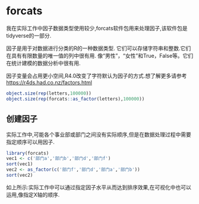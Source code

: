 # forcats

我在实际工作中因子数据类型使用较少,forcats软件包用来处理因子,该软件包是tidyverse的一部分.

因子是用于对数据进行分类的R的一种数据类型. 它们可以存储字符串和整数.它们在具有有限数量的唯一值的列中很有用. 像“男性”，“女性”和True，False等。它们在统计建模的数据分析中很有用.


因子变量会占用更小空间,R4.0改变了字符默认为因子的方式.想了解更多请参考 <https://r4ds.had.co.nz/factors.html>


```r
object.size(rep(letters,100000))
object.size(rep(forcats::as_factor(letters),100000))
```

## 创建因子

实际工作中,可能各个事业部或部门之间没有实际顺序,但是在数据处理过程中需要指定顺序可以用因子.

```r
library(forcats)
vec1 <- c('部门a','部门b','部门d','部门f')
sort(vec1)
vec2 <- as_factor(c('部门f','部门d','部门a','部门b'))
sort(vec2)

```

如上所示:实际工作中可以通过指定因子水平从而达到排序效果,在可视化中也可以运用,像指定X轴的顺序.

